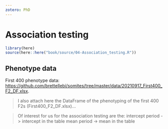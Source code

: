 ```yaml
---
zotero: PhD
---
```


# Association testing

```r
library(here)
source(here::here("book/source/04-Association_testing.R"))
```

## Phenotype data

First 400 phenotype data: <https://github.com/brettellebi/somites/tree/master/data/20210917_First400_F2_DF.xlsx>.

>I also attach here the DataFrame of the phenotyping of the first 400 F2s (First400_F2_DF.xlsx)...

>Of interest for us for the association testing are the:
 intercept period -> intercept in the table
 mean period -> mean in the table

```r

```

